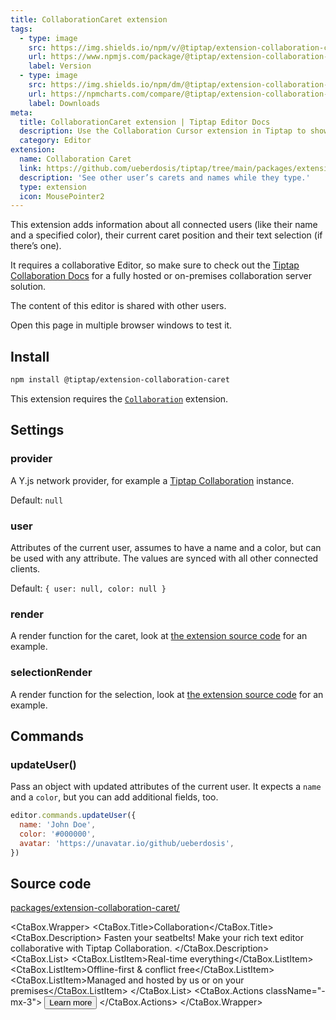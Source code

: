 ```yaml
---
title: CollaborationCaret extension
tags:
  - type: image
    src: https://img.shields.io/npm/v/@tiptap/extension-collaboration-caret.svg?label=version
    url: https://www.npmjs.com/package/@tiptap/extension-collaboration-caret
    label: Version
  - type: image
    src: https://img.shields.io/npm/dm/@tiptap/extension-collaboration-caret.svg
    url: https://npmcharts.com/compare/@tiptap/extension-collaboration-caret?minimal=true
    label: Downloads
meta:
  title: CollaborationCaret extension | Tiptap Editor Docs
  description: Use the Collaboration Cursor extension in Tiptap to show other user’s carets and their names while they type. More in the docs!
  category: Editor
extension:
  name: Collaboration Caret
  link: https://github.com/ueberdosis/tiptap/tree/main/packages/extension-collaboration-caret
  description: 'See other user’s carets and names while they type.'
  type: extension
  icon: MousePointer2
---
```



This extension adds information about all connected users (like their name and a specified color), their current caret position and their text selection (if there’s one).

It requires a collaborative Editor, so make sure to check out the [Tiptap Collaboration Docs](/collaboration/getting-started/overview) for a fully hosted or on-premises collaboration server solution.

<Callout title="Public Demo" variant="warning">
  The content of this editor is shared with other users.
</Callout>

<CodeDemo path="/Extensions/CollaborationCaret?hideSource" />
<CodeDemo path="/Extensions/CollaborationCaret" />

Open this page in multiple browser windows to test it.

## Install

```bash
npm install @tiptap/extension-collaboration-caret
```

This extension requires the [`Collaboration`](/collaboration/getting-started/overview) extension.

## Settings

### provider

A Y.js network provider, for example a [Tiptap Collaboration](/collaboration/getting-started/overview) instance.

Default: `null`

### user

Attributes of the current user, assumes to have a name and a color, but can be used with any attribute. The values are synced with all other connected clients.

Default: `{ user: null, color: null }`

### render

A render function for the caret, look at [the extension source code](https://github.com/ueberdosis/tiptap/blob/main/packages/extension-collaboration-caret/) for an example.

### selectionRender

A render function for the selection, look at [the extension source code](https://github.com/ueberdosis/tiptap/blob/main/packages/extension-collaboration-caret/) for an example.

## Commands

### updateUser()

Pass an object with updated attributes of the current user. It expects a `name` and a `color`, but you can add additional fields, too.

```js
editor.commands.updateUser({
  name: 'John Doe',
  color: '#000000',
  avatar: 'https://unavatar.io/github/ueberdosis',
})
```

## Source code

[packages/extension-collaboration-caret/](https://github.com/ueberdosis/tiptap/blob/main/packages/extension-collaboration-caret/)

<CtaBox.Wrapper>
  <CtaBox.Title>Collaboration</CtaBox.Title>
  <CtaBox.Description>
    Fasten your seatbelts! Make your rich text editor collaborative with Tiptap Collaboration.
  </CtaBox.Description>
  <CtaBox.List>
    <CtaBox.ListItem>Real-time everything</CtaBox.ListItem>
    <CtaBox.ListItem>Offline-first & conflict free</CtaBox.ListItem>
    <CtaBox.ListItem>Managed and hosted by us or on your premises</CtaBox.ListItem>
  </CtaBox.List>
  <CtaBox.Actions className="-mx-3">
    <Button className="text-white/80 hover:text-white/100" variant="tertiary" asChild>
      <VersionedLink href="/collaboration/getting-started/overview">
        Learn more
        <ArrowRightIcon className="w-4 h-4" />
      </VersionedLink>
    </Button>
  </CtaBox.Actions>
</CtaBox.Wrapper>
